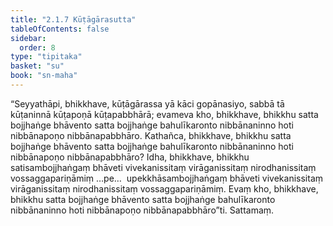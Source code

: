 ```yaml
---
title: "2.1.7 Kūṭāgārasutta"
tableOfContents: false
sidebar:
  order: 8
type: "tipitaka"
basket: "su"
book: "sn-maha"
---
```



<DynamicBreadcrumb />

<Division number="188" book="sn-maha" bookNo="14" page="68">

<Paragraph number="409" book="sn-maha">
“Seyyathāpi, bhikkhave, kūṭāgārassa yā kāci gopānasiyo, sabbā tā kūṭaninnā kūṭapoṇā kūṭapabbhārā; evameva kho, bhikkhave, bhikkhu satta bojjhaṅge bhāvento satta bojjhaṅge bahulīkaronto nibbānaninno hoti nibbānapoṇo nibbānapabbhāro.
</Paragraph>

<Paragraph number="410" book="sn-maha">
Kathañca, bhikkhave, bhikkhu satta bojjhaṅge bhāvento satta bojjhaṅge bahulīkaronto nibbānaninno hoti nibbānapoṇo nibbānapabbhāro? Idha, bhikkhave, bhikkhu satisambojjhaṅgaṃ bhāveti vivekanissitaṃ virāganissitaṃ nirodhanissitaṃ vossaggapariṇāmiṃ …pe…  upekkhāsambojjhaṅgaṃ bhāveti vivekanissitaṃ virāganissitaṃ nirodhanissitaṃ vossaggapariṇāmiṃ. Evaṃ kho, bhikkhave, bhikkhu satta bojjhaṅge bhāvento satta bojjhaṅge bahulīkaronto nibbānaninno hoti nibbānapoṇo nibbānapabbhāro”ti.

</Paragraph>
</Division>

<Paragraph number="411" type="center" book="sn-maha">
Sattamaṃ.
</Paragraph>